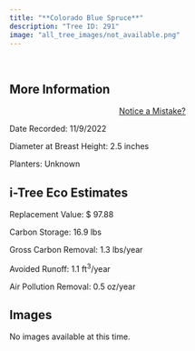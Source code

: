 ```yaml
---
title: "**Colorado Blue Spruce**"
description: "Tree ID: 291"
image: "all_tree_images/not_available.png"
---
```


<br>

## **More Information**
::: column-margin
<center><a class="button" href="https://forms.gle/W6f5nwYxrM33hF4f7">Notice a Mistake?</a></center>
:::


Date Recorded:  11/9/2022

Diameter at Breast Height:  2.5  inches

Planters:  Unknown

## **i-Tree Eco Estimates**


 Replacement Value: $ 97.88

 Carbon Storage:  16.9  lbs

 Gross Carbon Removal:  1.3  lbs/year

 Avoided Runoff:  1.1  ft<sup>3</sup>/year

 Air Pollution Removal:  0.5  oz/year

## **Images**

No images available at this time.
